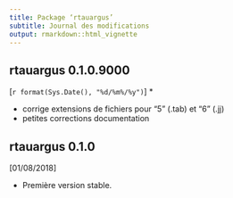 ```yaml
---
title: Package ‘rtauargus’
subtitle: Journal des modifications
output: rmarkdown::html_vignette
---
```


## rtauargus 0.1.0.9000

[`r format(Sys.Date(), "%d/%m%/%y")`] *

* corrige extensions de fichiers pour "5" (.tab) et "6" (.jj)
* petites corrections documentation

## rtauargus 0.1.0

[01/08/2018]

* Première version stable.
